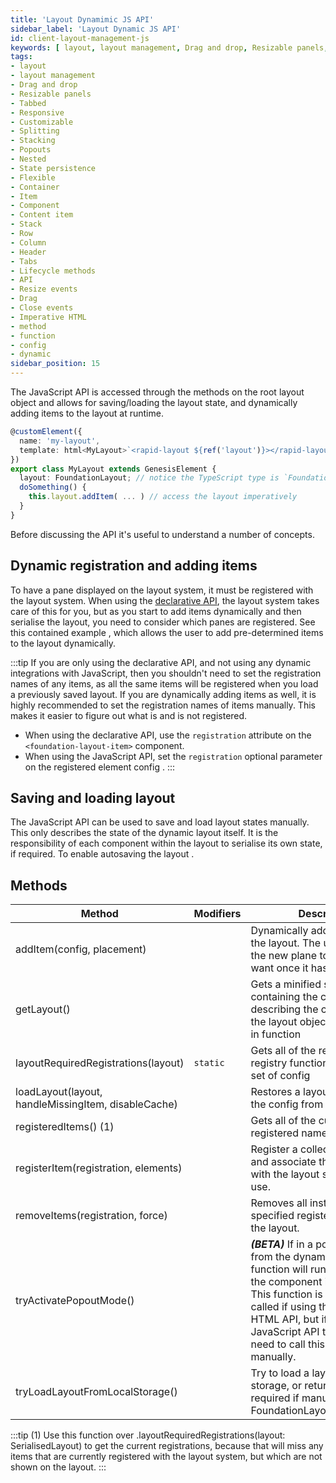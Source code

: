 ```yaml
---
title: 'Layout Dynamimic JS API'
sidebar_label: 'Layout Dynamic JS API'
id: client-layout-management-js
keywords: [ layout, layout management, Drag and drop, Resizable panels, Tabbed , Responsive , Customizable, Splitting, Stacking, Popouts, Nested , State persistence, Flexible, Container, Item, Component, Content item, Stack, Row, Column, Header, Tabs, Lifecycle methods, API, Resize events, Drag , Close events, Javascript method, function, config, dynamic]
tags:
- layout
- layout management
- Drag and drop
- Resizable panels
- Tabbed
- Responsive
- Customizable
- Splitting
- Stacking
- Popouts
- Nested
- State persistence
- Flexible
- Container
- Item
- Component
- Content item
- Stack
- Row
- Column
- Header
- Tabs
- Lifecycle methods
- API
- Resize events
- Drag
- Close events
- Imperative HTML
- method
- function
- config
- dynamic
sidebar_position: 15
---
```


The JavaScript API is accessed through the methods on the root layout object and allows for saving/loading the layout state, and dynamically adding items to the layout at runtime.
```typescript
@customElement({
  name: 'my-layout',
  template: html<MyLayout>`<rapid-layout ${ref('layout')}></rapid-layout>`,
})
export class MyLayout extends GenesisElement {
  layout: FoundationLayout; // notice the TypeScript type is `FoundationLayout`
  doSomething() {
    this.layout.addItem( ... ) // access the layout imperatively
  }
}
```

Before discussing the API it's useful to understand a number of concepts.

## Dynamic registration and adding items

To have a pane displayed on the layout system, it must be registered with the layout system. When using the [declarative API](./layout_02_html_api.mdx), the layout system takes care of this for you, but as you start to add items dynamically and then serialise the layout, you need to consider which panes are registered. See this contained example <!-- TODO link -->, which allows the user to add pre-determined items to the layout dynamically.

:::tip
If you are only using the declarative API, and not using any dynamic integrations with JavaScript, then you shouldn't need to set the registration names of any items, as all the same items will be registered when you load a previously saved layout. If you are dynamically adding items as well, it is highly recommended to set the registration names of items manually. This makes it easier to figure out what is and is not registered.
* When using the declarative API, use the `registration` attribute on the `<foundation-layout-item>` component.
* When using the JavaScript API, set the `registration` optional parameter on the registered element config <!-- TODO link -->.
:::

## Saving and loading layout

The JavaScript API can be used to save and load layout states manually. This only describes the state of the dynamic layout itself. It is the responsibility of each component within the layout to serialise its own state, if required. To enable autosaving the layout <!-- TODO link -->.

## Methods

<!-- there are lots of links we can add here when API docs are merged. These links will have more info about the parameters -->

|  Method | Modifiers | Description |
|  --- | --- | --- |
|  addItem(config, placement) |  | Dynamically add a new item to the layout. The user can move the new plane to whenever they want once it has been added. |
|  getLayout() |  | Gets a minified string containing the config describing the current layout of the layout object to later restore in function |
|  layoutRequiredRegistrations(layout) | <code>static</code> | Gets all of the required element registry function names for a set of config |
|  loadLayout(layout, handleMissingItem, disableCache) |  | Restores a layout described in the config from getLayout() |
|  registeredItems() (1) |  | Gets all of the currently registered names |
|  registerItem(registration, elements) |  | Register a collection of <code>Element</code> and associate them with an <code>ID</code> with the layout system for later use. |
|  removeItems(registration, force) |  | Removes all instances of a specified registered item from the layout. |
|  tryActivatePopoutMode() |  | **_(BETA)_** If in a popout window from the dynamic layout, this function will run the flow to put the component in popout mode. This function is automatically called if using the declarative HTML API, but if only using the JavaScript API then you will need to call this function manually. |
|  tryLoadLayoutFromLocalStorage() |  | Try to load a layout from local storage, or return false. Only required if manually calling FoundationLayout.registerItem() |

:::tip
(1) Use this function over .layoutRequiredRegistrations(layout: SerialisedLayout) to get the current registrations, because that will miss any items that are currently registered with the layout system, but which are not shown on the layout.
:::
